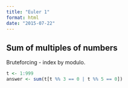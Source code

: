 ```yaml
---
title: "Euler 1"
format: html
date: "2015-07-22"
---
```


## Sum of multiples of numbers

Bruteforcing - index by modulo.

```r
t <- 1:999
answer <- sum(t[t %% 3 == 0 | t %% 5 == 0])
```